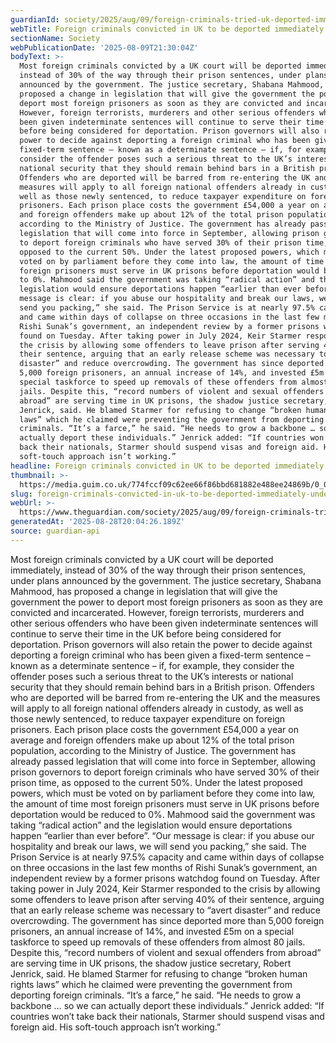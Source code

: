 ```yaml
---
guardianId: society/2025/aug/09/foreign-criminals-tried-uk-deported-immediately-new-plans
webTitle: Foreign criminals convicted in UK to be deported immediately under new plans
sectionName: Society
webPublicationDate: '2025-08-09T21:30:04Z'
bodyText: >-
  Most foreign criminals convicted by a UK court will be deported immediately,
  instead of 30% of the way through their prison sentences, under plans
  announced by the government. The justice secretary, Shabana Mahmood, has
  proposed a change in legislation that will give the government the power to
  deport most foreign prisoners as soon as they are convicted and incarcerated.
  However, foreign terrorists, murderers and other serious offenders who have
  been given indeterminate sentences will continue to serve their time in the UK
  before being considered for deportation. Prison governors will also retain the
  power to decide against deporting a foreign criminal who has been given a
  fixed-term sentence – known as a determinate sentence – if, for example, they
  consider the offender poses such a serious threat to the UK’s interests or
  national security that they should remain behind bars in a British prison.
  Offenders who are deported will be barred from re-entering the UK and the
  measures will apply to all foreign national offenders already in custody, as
  well as those newly sentenced, to reduce taxpayer expenditure on foreign
  prisoners. Each prison place costs the government £54,000 a year on average
  and foreign offenders make up about 12% of the total prison population,
  according to the Ministry of Justice. The government has already passed
  legislation that will come into force in September, allowing prison governors
  to deport foreign criminals who have served 30% of their prison time, as
  opposed to the current 50%. Under the latest proposed powers, which must be
  voted on by parliament before they come into law, the amount of time most
  foreign prisoners must serve in UK prisons before deportation would be reduced
  to 0%. Mahmood said the government was taking “radical action” and the
  legislation would ensure deportations happen “earlier than ever before”. “Our
  message is clear: if you abuse our hospitality and break our laws, we will
  send you packing,” she said. The Prison Service is at nearly 97.5% capacity
  and came within days of collapse on three occasions in the last few months of
  Rishi Sunak’s government, an independent review by a former prisons watchdog
  found on Tuesday. After taking power in July 2024, Keir Starmer responded to
  the crisis by allowing some offenders to leave prison after serving 40% of
  their sentence, arguing that an early release scheme was necessary to “avert
  disaster” and reduce overcrowding. The government has since deported more than
  5,000 foreign prisoners, an annual increase of 14%, and invested £5m on a
  special taskforce to speed up removals of these offenders from almost 80
  jails. Despite this, “record numbers of violent and sexual offenders from
  abroad” are serving time in UK prisons, the shadow justice secretary, Robert
  Jenrick, said. He blamed Starmer for refusing to change “broken human rights
  laws” which he claimed were preventing the government from deporting foreign
  criminals. “It’s a farce,” he said. “He needs to grow a backbone … so we can
  actually deport these individuals.” Jenrick added: “If countries won’t take
  back their nationals, Starmer should suspend visas and foreign aid. His
  soft-touch approach isn’t working.”
headline: Foreign criminals convicted in UK to be deported immediately under new plans
thumbnail: >-
  https://media.guim.co.uk/774fccf09c62ee66f86bbd681882e488ee24869b/0_0_2904_2324/500.jpg
slug: foreign-criminals-convicted-in-uk-to-be-deported-immediately-under-new-plans
webUrl: >-
  https://www.theguardian.com/society/2025/aug/09/foreign-criminals-tried-uk-deported-immediately-new-plans
generatedAt: '2025-08-28T20:04:26.189Z'
source: guardian-api
---
```

Most foreign criminals convicted by a UK court will be deported immediately, instead of 30% of the way through their prison sentences, under plans announced by the government. The justice secretary, Shabana Mahmood, has proposed a change in legislation that will give the government the power to deport most foreign prisoners as soon as they are convicted and incarcerated. However, foreign terrorists, murderers and other serious offenders who have been given indeterminate sentences will continue to serve their time in the UK before being considered for deportation. Prison governors will also retain the power to decide against deporting a foreign criminal who has been given a fixed-term sentence – known as a determinate sentence – if, for example, they consider the offender poses such a serious threat to the UK’s interests or national security that they should remain behind bars in a British prison. Offenders who are deported will be barred from re-entering the UK and the measures will apply to all foreign national offenders already in custody, as well as those newly sentenced, to reduce taxpayer expenditure on foreign prisoners. Each prison place costs the government £54,000 a year on average and foreign offenders make up about 12% of the total prison population, according to the Ministry of Justice. The government has already passed legislation that will come into force in September, allowing prison governors to deport foreign criminals who have served 30% of their prison time, as opposed to the current 50%. Under the latest proposed powers, which must be voted on by parliament before they come into law, the amount of time most foreign prisoners must serve in UK prisons before deportation would be reduced to 0%. Mahmood said the government was taking “radical action” and the legislation would ensure deportations happen “earlier than ever before”. “Our message is clear: if you abuse our hospitality and break our laws, we will send you packing,” she said. The Prison Service is at nearly 97.5% capacity and came within days of collapse on three occasions in the last few months of Rishi Sunak’s government, an independent review by a former prisons watchdog found on Tuesday. After taking power in July 2024, Keir Starmer responded to the crisis by allowing some offenders to leave prison after serving 40% of their sentence, arguing that an early release scheme was necessary to “avert disaster” and reduce overcrowding. The government has since deported more than 5,000 foreign prisoners, an annual increase of 14%, and invested £5m on a special taskforce to speed up removals of these offenders from almost 80 jails. Despite this, “record numbers of violent and sexual offenders from abroad” are serving time in UK prisons, the shadow justice secretary, Robert Jenrick, said. He blamed Starmer for refusing to change “broken human rights laws” which he claimed were preventing the government from deporting foreign criminals. “It’s a farce,” he said. “He needs to grow a backbone … so we can actually deport these individuals.” Jenrick added: “If countries won’t take back their nationals, Starmer should suspend visas and foreign aid. His soft-touch approach isn’t working.”
